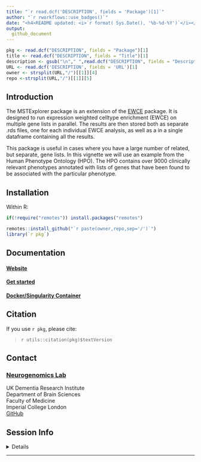 ```yaml
---
title: "`r read.dcf('DESCRIPTION', fields = 'Package')[1]`"  
author: "`r rworkflows::use_badges()`" 
date: "<h4>README updated: <i>`r format( Sys.Date(), '%b-%d-%Y')`</i></h4>"
output:
  github_document
---
```


<!-- To modify Package/Title/Description/Authors fields, edit the DESCRIPTION file -->

```r
pkg <- read.dcf("DESCRIPTION", fields = "Package")[1]
title <- read.dcf("DESCRIPTION", fields = "Title")[1]
description <- gsub("\n"," ",read.dcf("DESCRIPTION", fields = "Description")[1])
URL <- read.dcf('DESCRIPTION', fields = 'URL')[1]
owner <- strsplit(URL,"/")[[1]][4]
repo <-strsplit(URL,"/")[[1]][5]
```
 
## Introduction

The MSTExplorer package is an extension of the
[EWCE](https://nathanskene.github.io/EWCE/articles/EWCE.html) package. It is
designed to run expression weighted celltype enrichment (EWCE) on multiple gene
lists in parallel. The results are then stored both as separate .rds files, one
for each  individual EWCE analysis, as well as a in a single dataframe
containing all the results.

This package is useful in cases where you have a large number of related, but
separate, gene lists. In this vignette we will use an example from the Human
Phenotype Ontology (HPO). The HPO contains over 9000 clinically relevant
phenotypes annotated with lists of genes that have been found to be associated
with the particular phenotype.

## Installation 

Within R: 

```R
if(!require("remotes")) install.packages("remotes")

remotes::install_github("`r paste(owner,repo,sep='/')`")
library(`r pkg`)
```

## Documentation 

#### [Website](https://`r owner`.github.io/`r pkg`) 
#### [Get started](https://`r owner`.github.io/`r pkg`/articles/`r pkg`)
#### [Docker/Singularity Container](https://`r owner`.github.io/`r pkg`/articles/docker.html)

## Citation

If you use ``r pkg``, please cite: 

<!-- Modify this by editing the file: inst/CITATION  -->
> `r utils::citation(pkg)$textVersion`

## Contact

### [Neurogenomics Lab](https://www.neurogenomics.co.uk/inst/report/EpiCompare.html)  
UK Dementia Research Institute  
Department of Brain Sciences  
Faculty of Medicine  
Imperial College London  
[GitHub](https://github.com/neurogenomics)

## Session Info 

<details> 

```r
utils::sessionInfo()
```

</details>  
<hr>
